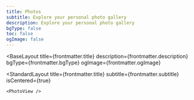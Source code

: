 ```yaml
---
title: Photos
subtitle: Explore your personal photo gallery
description: Explore your personal photo gallery
bgType: false
toc: false
ogImage: false
---
```



<BaseLayout
  title={frontmatter.title}
  description={frontmatter.description}
  bgType={frontmatter.bgType}
  ogImage={frontmatter.ogImage}
>
  <StandardLayout
    title={frontmatter.title}
    subtitle={frontmatter.subtitle}
    isCentered={true}
  >
    <PhotoView />
  </StandardLayout>
</BaseLayout>
